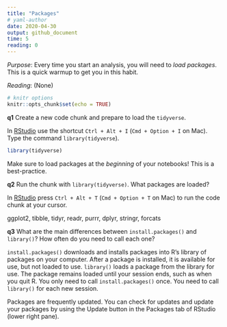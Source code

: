 ```yaml
---
title: "Packages"
# yaml-author
date: 2020-04-30
output: github_document
time: 5
reading: 0
---
```


*Purpose*: Every time you start an analysis, you will need to *load packages*.
This is a quick warmup to get you in this habit.

*Reading*: (None)

```r
# knitr options
knitr::opts_chunk$set(echo = TRUE)
```

__q1__ Create a new code chunk and prepare to load the `tidyverse`.

In [RStudio](https://bookdown.org/yihui/rmarkdown/r-code.html) use the shortcut
`Ctrl + Alt + I` (`Cmd + Option + I` on Mac). Type the command
`library(tidyverse`).

<!-- solution-begin -->
```r
library(tidyverse)
```
<!-- solution-end -->

Make sure to load packages at the *beginning* of your notebooks! This is a
best-practice.

__q2__ Run the chunk with `library(tidyverse)`. What packages are loaded?

In
[RStudio](https://support.rstudio.com/hc/en-us/articles/200711853-Keyboard-Shortcuts)
press `Ctrl + Alt + T` (`Cmd + Option + T` on Mac) to run the code chunk at your
cursor.

<!-- solution-begin -->
ggplot2, tibble, tidyr, readr, purrr, dplyr, stringr, forcats
<!-- solution-end -->

__q3__ What are the main differences between `install.packages()` and `library()`? How often do you need to call each one?

<!-- solution-begin -->
`install.packages()` downloads and installs packages into R's library of
packages on your computer. After a package is installed, it is available for
use, but not loaded to use. `library()` loads a package from the library for
use. The package remains loaded until your session ends, such as when you
quit R. You only need to call `install.packages()` once. You need to call
`library()` for each new session.

Packages are frequently updated. You can check for updates and update your
packages by using the Update button in the Packages tab of RStudio (lower
right pane).
<!-- solution-end -->
